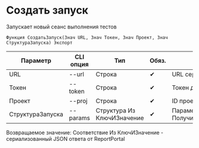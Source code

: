 ﻿---
sidebar_position: 1
description: Создать запуск и другие функции для работы с ReportPortal в Открытом пакете интеграций - бесплатной open-source библиотеке интеграций для 1С:Предприятие 8, OneScript и CLI
keywords: [1C, 1С, 1С:Предприятие, 1С:Предприятие 8.3, API, Интеграция, Сервисы, Обмен, OneScript, CLI, ReportPortal]
---


# Создать запуск
 Запускает новый сеанс выполнения тестов



`Функция СоздатьЗапуск(Знач URL, Знач Токен, Знач Проект, Знач СтруктураЗапуска) Экспорт`

  | Параметр | CLI опция | Тип | Обяз. | Назначение |
  |-|-|-|-|-|
  | URL | --url | Строка | &#x2714; | URL сервера ReportPortal |
  | Токен | --token | Строка | &#x2714; | Токен доступа |
  | Проект | --proj | Строка | &#x2714; | ID проекта |
  | СтруктураЗапуска | --params | Структура Из КлючИЗначение | &#x2714; | Параметры запуска. См. ПолучитьСтруктуруЗапуска |

  
  Возвращаемое значение:   Соответствие Из КлючИЗначение - сериализованный JSON ответа от ReportPortal

<br/>




    




